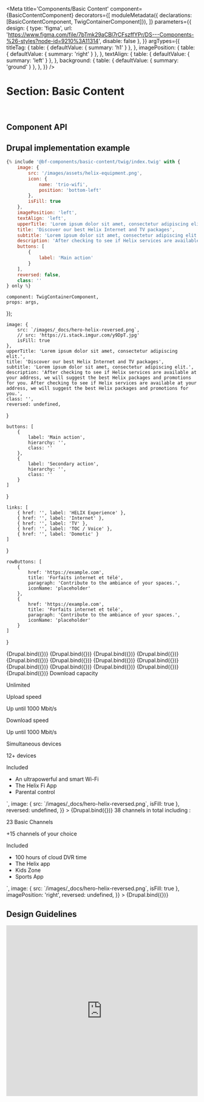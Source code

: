 
<Meta
    title='Components/Basic Content'
    component={BasicContentComponent}
    decorators={[
        moduleMetadata({ declarations: [BasicContentComponent, TwigContainerComponent]}),
    ]}
    parameters={{
        design: {
            type: 'figma',
            url: 'https://www.figma.com/file/7bTmk29aCBl7rCFszffYPr/DS---Components-%26-styles?node-id=9210%3A11314',
            disable: false
        },
    }}
    argTypes={{
        titleTag: {
            table: { defaultValue: { summary: 'h1' } },
        },
        imagePosition: {
            table: { defaultValue: { summary: 'right' } },
        },
        textAlign: {
            table: { defaultValue: { summary: 'left' } },
        },
        background: {
            table: { defaultValue: { summary: 'ground' } },
        },
    }}
/>

# Section: Basic Content

<br/>

## Component API

<ArgsTable of={BasicContentComponent} />


## Drupal implementation example

```jsx
{% include '@bf-components/basic-content/twig/index.twig' with {
    image: {
        src: '/images/assets/helix-equipment.png',
        icon: {
            name: 'trio-wifi',
            position: 'bottom-left'
        },
        isFill: true
    },
    imagePosition: 'left',
    textAlign: 'left',
    upperTitle: 'Lorem ipsum dolor sit amet, consectetur adipiscing elit.',
    title: 'Discover our best Helix Internet and TV packages',
    subtitle: 'Lorem ipsum dolor sit amet, consectetur adipiscing elit.',
    description: 'After checking to see if Helix services are available at your address, we will suggest the best Helix packages and promotions for you. After checking to see if Helix services are available at your address, we will suggest the best Helix packages and promotions for you.',
    buttons: [
        {
            label: 'Main action'
        }
    ],
    reversed: false,
    class: ''
} only %}
```


    component: TwigContainerComponent,
    props: args,
});

    image: {
        src: `/images/_docs/hero-helix-reversed.png`,
        // src: 'https://i.stack.imgur.com/y9DpT.jpg'
        isFill: true
    },
    upperTitle: 'Lorem ipsum dolor sit amet, consectetur adipiscing elit.',
    title: 'Discover our best Helix Internet and TV packages',
    subtitle: 'Lorem ipsum dolor sit amet, consectetur adipiscing elit.',
    description: 'After checking to see if Helix services are available at your address, we will suggest the best Helix packages and promotions for you. After checking to see if Helix services are available at your address, we will suggest the best Helix packages and promotions for you.',
    class: '',
    reversed: undefined,
}

    buttons: [
        {
            label: 'Main action',
            hierarchy: '',
            class: ''
        },
        {
            label: 'Secondary action',
            hierarchy: '',
            class: ''
        }
    ]
}

    links: [
        { href: '', label: 'HELIX Experience' },
        { href: '', label: 'Internet' },
        { href: '', label: 'TV' },
        { href: '', label: 'TOC / Voice' },
        { href: '', label: 'Domotic' }
    ]
}

    rowButtons: [
        {
            href: 'https://example.com',
            title: 'Forfaits internet et télé',
            paragraph: 'Contribute to the ambiance of your spaces.',
            iconName: 'placeholder'
        },
        {
            href: 'https://example.com',
            title: 'Forfaits internet et télé',
            paragraph: 'Contribute to the ambiance of your spaces.',
            iconName: 'placeholder'
        }
    ]
}

<Canvas withSource='none'>
    <Story
        name='Drupal'
        height='800px'
        args={{
            elementPath: 'components/basic-content/_doc/template.drupal',
            ...commonProps,
            ...buttonsProps,
            image: null,
        }}
    >
        {Drupal.bind({})}
    </Story>
</Canvas>

<Canvas withSource='none'>
    <Story
        name='Drupal - With textAlign'
        height='800px'
        args={{
            elementPath: 'components/basic-content/_doc/template.drupal',
            ...commonProps,
            ...buttonsProps,
            image: null,
            textAlign: 'center'
        }}
    >
        {Drupal.bind({})}
    </Story>
</Canvas>

<Canvas withSource='none'>
    <Story
        name='Drupal - With Links'
        height='800px'
        args={{
            elementPath: 'components/basic-content/_doc/template.drupal',
            ...commonProps,
            image: null,
            ...linksProps,
        }}
    >
        {Drupal.bind({})}
    </Story>
</Canvas>

<Canvas withSource='none'>
    <Story
        name='Drupal - With rowButtons'
        height='800px'
        args={{
            elementPath: 'components/basic-content/_doc/template.drupal',
            ...commonProps,
            image: null,
            ...rowButtonsProps,
        }}
    >
        {Drupal.bind({})}
    </Story>
</Canvas>

<Canvas withSource='none'>
    <Story
        name='Drupal - With image'
        height='800px'
        args={{
            elementPath: 'components/basic-content/_doc/template.drupal',
            ...commonProps,
            image: {
                src: `/images/_docs/hero-helix-reversed.png`,
            }
        }}
    >
        {Drupal.bind({})}
    </Story>
</Canvas>

<Canvas withSource='none'>
    <Story
        name='Drupal - With image isFill true'
        height='800px'
        args={{
            elementPath: 'components/basic-content/_doc/template.drupal',
            ...commonProps,
            image: {
                src: `/images/_docs/hero-helix-reversed.png`,
                isFill: true
            }
        }}
    >
        {Drupal.bind({})}
    </Story>
</Canvas>

<Canvas withSource='none'>
    <Story
        name='Drupal - With imagePosition right'
        height='800px'
        args={{
            elementPath: 'components/basic-content/_doc/template.drupal',
            ...commonProps,
            imagePosition: 'right'
        }}
    >
        {Drupal.bind({})}
    </Story>
</Canvas>

<Canvas withSource='none'>
    <Story
        name='Drupal - With image icon position bottom-right'
        height='800px'
        args={{
            elementPath: 'components/basic-content/_doc/template.drupal',
            ...commonProps,
            image: {
                src: `/images/_docs/hero-helix-reversed.png`,
                icon: {
                    name: 'trio-wifi',
                    position: 'bottom-right'
                },
                isFill: true
            }
        }}
    >
        {Drupal.bind({})}
    </Story>
</Canvas>

<Canvas withSource='none'>
    <Story
        name='Drupal - With image icon position bottom-left'
        height='800px'
        args={{
            elementPath: 'components/basic-content/_doc/template.drupal',
            ...commonProps,
            image: {
                src: `/images/_docs/hero-helix-reversed.png`,
                icon: {
                    name: 'trio-wifi',
                    position: 'bottom-left'
                },
                isFill: true
            }
        }}
    >
        {Drupal.bind({})}
    </Story>
</Canvas>

<Canvas withSource='none'>
    <Story
        name='Drupal - With image icon position top-right'
        height='800px'
        args={{
            elementPath: 'components/basic-content/_doc/template.drupal',
            ...commonProps,
            image: {
                src: `/images/_docs/hero-helix-reversed.png`,
                icon: {
                    name: 'trio-wifi',
                    position: 'top-right'
                },
                isFill: true
            }
        }}
    >
        {Drupal.bind({})}
    </Story>
</Canvas>

<Canvas withSource='none'>
    <Story
        name='Drupal - With image icon position top-left'
        height='800px'
        args={{
            elementPath: 'components/basic-content/_doc/template.drupal',
            ...commonProps,
            image: {
                src: `/images/_docs/hero-helix-reversed.png`,
                icon: {
                    name: 'trio-wifi',
                    position: 'top-left'
                },
                isFill: true
            }
        }}
    >
        {Drupal.bind({})}
    </Story>
</Canvas>

<Canvas withSource='none'>
    <Story
        name='Drupal - With image icon position center'
        height='800px'
        args={{
            elementPath: 'components/basic-content/_doc/template.drupal',
            ...commonProps,
            image: {
                src: `/images/_docs/hero-helix-reversed.png`,
                icon: {
                    name: 'trio-wifi',
                    position: 'center'
                },
                isFill: true
            }
        }}
    >
        {Drupal.bind({})}
    </Story>
</Canvas>

<Canvas withSource='none'>
    <Story
        name='Drupal - Full'
        height='800px'
        args={{
            elementPath: 'components/basic-content/_doc/template.drupal',
            ...commonProps,
            image: {
                src: `/images/_docs/hero-helix-reversed.png`,
                icon: {
                    name: 'trio-wifi',
                    position: 'bottom-right'
                },
                isFill: true
            },
            ...buttonsProps,
            ...linksProps,
            ...rowButtonsProps
        }}
    >
        {Drupal.bind({})}
    </Story>
</Canvas>

<Canvas withSource='none'>
    <Story
        name='Drupal - Usage example 1'
        height='800px'
        args={{
            elementPath: 'components/basic-content/_doc/template.drupal',
            title: 'Internet 100',
            description: `<p class='font-weight-bold mb-0'>Download capacity</p><p>Unlimited</p><p class='font-weight-bold mb-0'>Upload speed</p><p>Up until 1000 Mbit/s</p><p class='font-weight-bold mb-0'>Download speed</p><p>Up until 1000 Mbit/s</p><p class='font-weight-bold mb-0'>Simultaneous devices</p><p>12+ devices</p><p class='font-weight-bold'>Included</p><ul class='list-checkmark'><li class='list-checkmark__item'>An ultrapowerful and smart Wi-Fi</li><li class='list-checkmark__item'>The Helix Fi App</li><li class='list-checkmark__item'>Parental control</li></ul>`,
            image: {
                src: `/images/_docs/hero-helix-reversed.png`,
                isFill: true
            },
            reversed: undefined,
        }}
    >
        {Drupal.bind({})}
    </Story>
</Canvas>

<Canvas withSource='none'>
    <Story
        name='Drupal - Usage example 2'
        height='800px'
        args={{
            elementPath: 'components/basic-content/_doc/template.drupal',
            title: 'Helix TV',
            description: `<p class='font-weight-bold'>38 channels in total including :</p><p>23 Basic Channels</p><p>+15 channels of your choice</p><p class='font-weight-bold'>Included</p><ul class='list-checkmark'><li class='list-checkmark__item'>100 hours of cloud DVR time</li><li class='list-checkmark__item'>The Helix app</li><li class='list-checkmark__item'>Kids Zone</li><li class='list-checkmark__item'>Sports App</li></ul>`,
            image: {
                src: `/images/_docs/hero-helix-reversed.png`,
                isFill: true
            },
            imagePosition: 'right',
            reversed: undefined,
        }}
    >
        {Drupal.bind({})}
    </Story>
</Canvas>


## Design Guidelines

<iframe width='100%' height='450' src='https://www.figma.com/embed?embed_host=share&url=https%3A%2F%2Fwww.figma.com%2Ffile%2F7bTmk29aCBl7rCFszffYPr%2FDS---Components-%2526-styles%3Fnode-id%3D9210%253A11314' frameBorder='0' allowFullScreen></iframe>